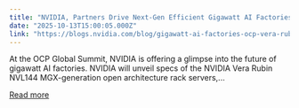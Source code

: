 ```yaml
---
title: "NVIDIA, Partners Drive Next-Gen Efficient Gigawatt AI Factories in Buildup for Vera Rubin"
date: "2025-10-13T15:00:05.000Z"
link: "https://blogs.nvidia.com/blog/gigawatt-ai-factories-ocp-vera-rubin/"
---
```


At the OCP Global Summit, NVIDIA is offering a glimpse into the future of gigawatt AI factories. NVIDIA will unveil specs of the NVIDIA Vera Rubin NVL144 MGX-generation open architecture rack servers,...

[Read more](https://blogs.nvidia.com/blog/gigawatt-ai-factories-ocp-vera-rubin/)
